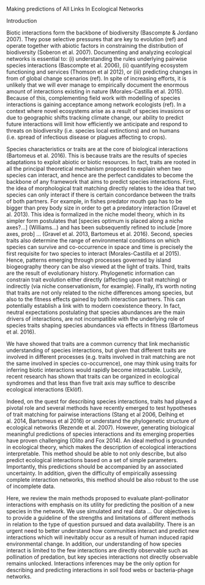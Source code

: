 Making predictions of All Links In Ecological Networks


Introduction


Biotic interactions form the backbone of biodiversity (Bascompte & Jordano 2007). They pose selective pressures that are key to evolution (ref) and operate together with abiotic factors in constraining the distribution of biodiversity (Soberon et al. 2007). Documenting and analyzing ecological networks is essential to: (i) understanding the rules underlying pairwise species interactions (Bascompte et al. 2006), (ii) quantifying ecosystem functioning and services (Thomson et al 2012), or (iii) predicting changes in from of global change scenarios (ref). In spite of increasing efforts, it is unlikely that we will ever manage to empirically document the enormous amount of interactions existing in nature (Morales-Castilla et al. 2015). Because of this, complementing field work with modelling of species interactions is gaining acceptance among network ecologists (ref). In a context where novel ecosystems arise as a result of species invasions or due to geographic shifts tracking climate change, our ability to predict future interactions will limit how efficiently we anticipate and respond to threats on biodiversity (i.e. species local extinctions) and on humans (i.e. spread of infectious disease or plagues affecting to crops). 


Species characteristics or traits are at the core of biological interactions (Bartomeus et al. 2016). This is because traits are the results of species adaptations to exploit abiotic or biotic resources. In fact, traits are rooted in all the principal theoretical mechanism proposed to explain when two species can interact, and hence are the perfect candidates to become the backbone of any framework that aims to predict species interactions. First, the idea of morphological trait matching directly relates to the idea that two species can only interact if there is certain concordance between the traits of both partners. For example, in fishes predator mouth gap  has to be bigger than prey body size in order to get a predatory interaction (Gravel et al. 2013). This idea is formalized in the niche model theory, which in its simpler form postulates that [species optimum is placed along a niche axes?…] (Williams...) and has been subsequently refined to include [more axes, prob] … (Gravel et al. 2013, Bartomeus et al. 2016). Second, species traits also determine the range of environmental conditions on which species can survive and co-occurrence in space and time is precisely the first requisite for two species to interact (Morales-Castilla et al 2015). Hence, patterns emerging through processes governed by island biogeography theory can be also viewed at the light of traits. Third, traits are the result of evolutionary history. Phylogenetic information can constrain trait evolution either directly (affecting upon trait matching) or indirectly (via niche conservationism, for example). Finally, it’s worth noting that traits are not only related to the niche differences among species, but also to the fitness effects gained by both interaction partners. This can potentially establish a link with to modern coexistence theory. In fact, neutral expectations postulating that species abundances are the main drivers of interactions, are not incompatible with the underlying role of species traits shaping species abundances via effects in fitness (Bartomeus et al. 2016). 


We have showed that traits are a common currency that link mechanistic understanding of species interactions, but given that different traits are involved in different processes (e.g. traits involved in trait matching are not the same involved in species co-occurrence), one may think using traits for inferring biotic interactions would rapidly become intractable. Luckily, recent research has shown that traits can be organized in ecological syndromes and that less than five trait axis may suffice to describe ecological interactions (Eklöf).


Indeed, on the quest for describing species interactions, traits had played a pivotal role and several methods have recently emerged to test hypotheses of trait matching for pairwise interactions (Stang et al 2006, Delhing et al. 2014, Bartomeus et al 2016) or understand the phylogenetic structure of ecological networks (Rezende et al. 2007). However, generating biological meaningful predictions of species interactions and its emerging properties have proven challenging (Olito and Fox 2014). An ideal method is grounded in ecological theory,  which makes the description of ecological interactions interpretable. This method should be able to not only describe, but also predict ecological interactions based on a set of simple parameters. Importantly, this predictions should be accompanied by an associated uncertainty. In addition, given the difficulty of empirically assessing complete interaction networks, this method should be also robust to the use of incomplete data. 


Here, we review the main methods proposed to evaluate plant-pollinator interactions with emphasis on its utility for predicting the position of a new species in the network. We use simulated and real data … Our objectives is to provide a guideline of the strengths and limitations of different methods in relation to the type of question pursued and data availability. There is an urgent need to better understand how communities interact and predict new interactions which will inevitably occur as a result of human induced rapid environmental change. In addition, our understanding of how species interact is limited to the few interactions are directly observable such as pollination of predation, but key species interactions not directly observable remains unlocked. Interactions inferences may be the only option for describing and predicting interactions in soil food webs or bacteria-phage networks. 